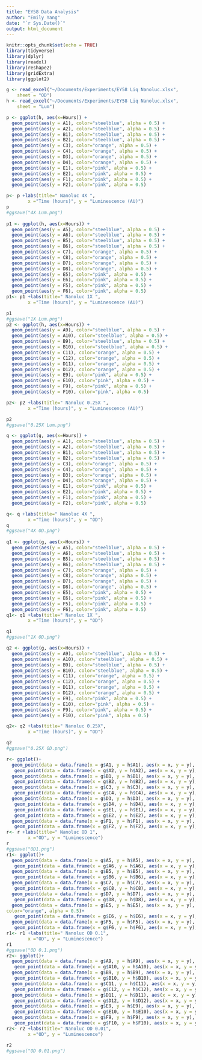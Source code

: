 ```yaml
---
title: "EY58 Data Analysis"
author: "Emily Yang"
date: "`r Sys.Date()`"
output: html_document
---
```


```r
knitr::opts_chunk$set(echo = TRUE)
library(tidyverse)
library(dplyr)
library(readxl)
library(reshape2)
library(gridExtra)
library(ggplot2)

g <- read_excel("~/Documents/Experiments/EY58 Liq Nanoluc.xlsx", 
    sheet = "OD")
h <- read_excel("~/Documents/Experiments/EY58 Liq Nanoluc.xlsx", 
    sheet = "Lum")
```


```r
p <- ggplot(h, aes(x=Hours)) + 
  geom_point(aes(y = A1), color="steelblue", alpha = 0.5) + 
  geom_point(aes(y = A2), color="steelblue", alpha = 0.5) + 
  geom_point(aes(y = B1), color="steelblue", alpha = 0.5) +
  geom_point(aes(y = B2), color="steelblue", alpha = 0.5) + 
  geom_point(aes(y = C3), color="orange", alpha = 0.5) + 
  geom_point(aes(y = C4), color="orange", alpha = 0.5) + 
  geom_point(aes(y = D3), color="orange", alpha = 0.5) +
  geom_point(aes(y = D4), color="orange", alpha = 0.5) + 
  geom_point(aes(y = E1), color="pink", alpha = 0.5) + 
  geom_point(aes(y = E2), color="pink", alpha = 0.5) + 
  geom_point(aes(y = F1), color="pink", alpha = 0.5) +
  geom_point(aes(y = F2), color="pink", alpha = 0.5) 

p<- p +labs(title=" Nanoluc 4X ",
        x ="Time (hours)", y = "Luminescence (AU)")
p
#ggsave("4X Lum.png")
 
p1 <- ggplot(h, aes(x=Hours)) + 
  geom_point(aes(y = A5), color="steelblue", alpha = 0.5) + 
  geom_point(aes(y = A6), color="steelblue", alpha = 0.5) + 
  geom_point(aes(y = B5), color="steelblue", alpha = 0.5) +
  geom_point(aes(y = B6), color="steelblue", alpha = 0.5) +
  geom_point(aes(y = C7), color="orange", alpha = 0.5) + 
  geom_point(aes(y = C8), color="orange", alpha = 0.5) + 
  geom_point(aes(y = D7), color="orange", alpha = 0.5) +
  geom_point(aes(y = D8), color="orange", alpha = 0.5) + 
  geom_point(aes(y = E5), color="pink", alpha = 0.5) + 
  geom_point(aes(y = E6), color="pink", alpha = 0.5) + 
  geom_point(aes(y = F5), color="pink", alpha = 0.5) +
  geom_point(aes(y = F6), color="pink", alpha = 0.5) 
p1<- p1 +labs(title=" Nanoluc 1X ",
        x ="Time (hours)", y = "Luminescence (AU)")

p1
#ggsave("1X Lum.png")
p2 <- ggplot(h, aes(x=Hours)) + 
  geom_point(aes(y = A9), color="steelblue", alpha = 0.5) + 
  geom_point(aes(y = A10), color="steelblue", alpha = 0.5) + 
  geom_point(aes(y = B9), color="steelblue", alpha = 0.5) +
  geom_point(aes(y = B10), color="steelblue", alpha = 0.5) +
  geom_point(aes(y = C11), color="orange", alpha = 0.5) + 
  geom_point(aes(y = C12), color="orange", alpha = 0.5) + 
  geom_point(aes(y = D11), color="orange", alpha = 0.5) +
  geom_point(aes(y = D12), color="orange", alpha = 0.5) +
  geom_point(aes(y = E9), color="pink", alpha = 0.5) + 
  geom_point(aes(y = E10), color="pink", alpha = 0.5) + 
  geom_point(aes(y = F9), color="pink", alpha = 0.5) +
  geom_point(aes(y = F10), color="pink", alpha = 0.5) 

p2<- p2 +labs(title=" Nanoluc 0.25X ",
        x ="Time (hours)", y = "Luminescence (AU)")

p2
#ggsave("0.25X Lum.png")
```

```r
q <- ggplot(g, aes(x=Hours)) + 
  geom_point(aes(y = A1), color="steelblue", alpha = 0.5) + 
  geom_point(aes(y = A2), color="steelblue", alpha = 0.5) + 
  geom_point(aes(y = B1), color="steelblue", alpha = 0.5) +
  geom_point(aes(y = B2), color="steelblue", alpha = 0.5) + 
  geom_point(aes(y = C3), color="orange", alpha = 0.5) + 
  geom_point(aes(y = C4), color="orange", alpha = 0.5) + 
  geom_point(aes(y = D3), color="orange", alpha = 0.5) +
  geom_point(aes(y = D4), color="orange", alpha = 0.5) + 
  geom_point(aes(y = E1), color="pink", alpha = 0.5) + 
  geom_point(aes(y = E2), color="pink", alpha = 0.5) + 
  geom_point(aes(y = F1), color="pink", alpha = 0.5) +
  geom_point(aes(y = F2), color="pink", alpha = 0.5) 

q<- q +labs(title=" Nanoluc 4X ",
        x ="Time (hours)", y = "OD")
q
#ggsave("4X OD.png")
 
q1 <- ggplot(g, aes(x=Hours)) + 
  geom_point(aes(y = A5), color="steelblue", alpha = 0.5) + 
  geom_point(aes(y = A6), color="steelblue", alpha = 0.5) + 
  geom_point(aes(y = B5), color="steelblue", alpha = 0.5) +
  geom_point(aes(y = B6), color="steelblue", alpha = 0.5) +
  geom_point(aes(y = C7), color="orange", alpha = 0.5) + 
  geom_point(aes(y = C8), color="orange", alpha = 0.5) + 
  geom_point(aes(y = D7), color="orange", alpha = 0.5) +
  geom_point(aes(y = D8), color="orange", alpha = 0.5) + 
  geom_point(aes(y = E5), color="pink", alpha = 0.5) + 
  geom_point(aes(y = E6), color="pink", alpha = 0.5) + 
  geom_point(aes(y = F5), color="pink", alpha = 0.5) +
  geom_point(aes(y = F6), color="pink", alpha = 0.5) 
q1<- q1 +labs(title=" Nanoluc 1X ",
        x ="Time (hours)", y = "OD")

q1
#ggsave("1X OD.png")

q2 <- ggplot(g, aes(x=Hours)) + 
  geom_point(aes(y = A9), color="steelblue", alpha = 0.5) + 
  geom_point(aes(y = A10), color="steelblue", alpha = 0.5) + 
  geom_point(aes(y = B9), color="steelblue", alpha = 0.5) +
  geom_point(aes(y = B10), color="steelblue", alpha = 0.5) +
  geom_point(aes(y = C11), color="orange", alpha = 0.5) + 
  geom_point(aes(y = C12), color="orange", alpha = 0.5) + 
  geom_point(aes(y = D11), color="orange", alpha = 0.5) +
  geom_point(aes(y = D12), color="orange", alpha = 0.5) +
  geom_point(aes(y = E9), color="pink", alpha = 0.5) + 
  geom_point(aes(y = E10), color="pink", alpha = 0.5) + 
  geom_point(aes(y = F9), color="pink", alpha = 0.5) +
  geom_point(aes(y = F10), color="pink", alpha = 0.5) 

q2<- q2 +labs(title=" Nanoluc 0.25X",
        x ="Time (hours)", y = "OD")

q2
#ggsave("0.25X OD.png")
```

```r

r<- ggplot()+ 
  geom_point(data = data.frame(x = g$A1, y = h$A1), aes(x = x, y = y), color="steelblue", alpha = 0.5)+
   geom_point(data = data.frame(x = g$A2, y = h$A2), aes(x = x, y = y), color="steelblue", alpha = 0.5)+
  geom_point(data = data.frame(x = g$B1, y = h$B1), aes(x = x, y = y), color="steelblue", alpha = 0.5)+
   geom_point(data = data.frame(x = g$B2, y = h$B2), aes(x = x, y = y), color="steelblue", alpha = 0.5)+
  geom_point(data = data.frame(x = g$C3, y = h$C3), aes(x = x, y = y), color="steelblue", alpha = 0.5)+
   geom_point(data = data.frame(x = g$C4, y = h$C4), aes(x = x, y = y), color="steelblue", alpha = 0.5)+
  geom_point(data = data.frame(x = g$D3, y = h$D3), aes(x = x, y = y), color="steelblue", alpha = 0.5)+
   geom_point(data = data.frame(x = g$D4, y = h$D4), aes(x = x, y = y), color="steelblue", alpha = 0.5)+
   geom_point(data = data.frame(x = g$E1, y = h$E1), aes(x = x, y = y), color="steelblue", alpha = 0.5)+
   geom_point(data = data.frame(x = g$E2, y = h$E2), aes(x = x, y = y), color="steelblue", alpha = 0.5)+
  geom_point(data = data.frame(x = g$F1, y = h$F1), aes(x = x, y = y), color="steelblue", alpha = 0.5)+
   geom_point(data = data.frame(x = g$F2, y = h$F2), aes(x = x, y = y), color="steelblue", alpha = 0.5)
r<- r +labs(title=" Nanoluc OD 1",
        x ="OD", y = "Luminescence")
r
#ggsave("OD1.png")
r1<- ggplot()+
  geom_point(data = data.frame(x = g$A5, y = h$A5), aes(x = x, y = y), color="orange", alpha = 0.5)+
   geom_point(data = data.frame(x = g$A6, y = h$A6), aes(x = x, y = y), color="orange", alpha = 0.5)+
  geom_point(data = data.frame(x = g$B5, y = h$B5), aes(x = x, y = y), color="orange", alpha = 0.5)+
   geom_point(data = data.frame(x = g$B6, y = h$B6), aes(x = x, y = y), color="orange", alpha = 0.5)+
  geom_point(data = data.frame(x = g$C7, y = h$C7), aes(x = x, y = y), color="orange", alpha = 0.5)+
   geom_point(data = data.frame(x = g$C8, y = h$C8), aes(x = x, y = y), color="orange", alpha = 0.5)+
  geom_point(data = data.frame(x = g$D7, y = h$D7), aes(x = x, y = y), color="orange", alpha = 0.5)+
   geom_point(data = data.frame(x = g$D8, y = h$D8), aes(x = x, y = y), color="orange", alpha = 0.5)+
  geom_point(data = data.frame(x = g$E5, y = h$E5), aes(x = x, y = y),
color="orange", alpha = 0.5)+
   geom_point(data = data.frame(x = g$E6, y = h$E6), aes(x = x, y = y), color="orange", alpha = 0.5)+
  geom_point(data = data.frame(x = g$F5, y = h$F5), aes(x = x, y = y), color="orange", alpha = 0.5)+
   geom_point(data = data.frame(x = g$F6, y = h$F6), aes(x = x, y = y), color="orange", alpha = 0.5)
r1<- r1 +labs(title=" Nanoluc OD 0.1",
        x ="OD", y = "Luminescence")
r1
#ggsave("OD 0.1.png")
r2<- ggplot()+
  geom_point(data = data.frame(x = g$A9, y = h$A9), aes(x = x, y = y), color="pink", alpha = 0.5)+
   geom_point(data = data.frame(x = g$A10, y = h$A10), aes(x = x, y = y), color="pink", alpha = 0.5)+
  geom_point(data = data.frame(x = g$B9, y = h$B9), aes(x = x, y = y), color="pink", alpha = 0.5)+
   geom_point(data = data.frame(x = g$B10, y = h$B10), aes(x = x, y = y), color="pink", alpha = 0.5)+
  geom_point(data = data.frame(x = g$C11, y = h$C11), aes(x = x, y = y), color="pink", alpha = 0.5)+
   geom_point(data = data.frame(x = g$C12, y = h$C12), aes(x = x, y = y), color="pink", alpha = 0.5)+
  geom_point(data = data.frame(x = g$D11, y = h$D11), aes(x = x, y = y), color="pink", alpha = 0.5)+
   geom_point(data = data.frame(x = g$D12, y = h$D12), aes(x = x, y = y), color="pink", alpha = 0.5)+
  geom_point(data = data.frame(x = g$E9, y = h$E9), aes(x = x, y = y), color="pink", alpha = 0.5)+
   geom_point(data = data.frame(x = g$E10, y = h$E10), aes(x = x, y = y), color="pink", alpha = 0.5)+
  geom_point(data = data.frame(x = g$F9, y = h$F9), aes(x = x, y = y), color="pink", alpha = 0.5)+
   geom_point(data = data.frame(x = g$F10, y = h$F10), aes(x = x, y = y), color="pink", alpha = 0.5)
r2<- r2 +labs(title=" Nanoluc OD 0.01",
        x ="OD", y = "Luminescence")

r2
#ggsave("OD 0.01.png")
```
